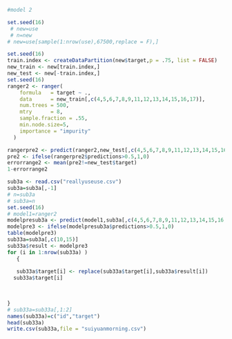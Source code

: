 




```r
#model 2

set.seed(16)
 # new=use
 # n=new
# new=use[sample(1:nrow(use),67500,replace = F),]

set.seed(16)
train.index <- createDataPartition(new$target,p = .75, list = FALSE)
new_train <- new[train.index,]
new_test <- new[-train.index,]
set.seed(16)
ranger2 <- ranger(
    formula   = target ~ ., 
    data      = new_train[,c(4,5,6,7,8,9,11,12,13,14,15,16,17)], 
    num.trees = 500,
    mtry      = 8,
    sample.fraction = .55,
    min.node.size=5,
    importance = "impurity"
  )

rangerpre2 <- predict(ranger2,new_test[,c(4,5,6,7,8,9,11,12,13,14,15,16,17)],type = "response")
pre2 <- ifelse(rangerpre2$predictions>0.5,1,0)
errorrange2 <- mean(pre2!=new_test$target)
1-errorrange2
```
```r
sub3a <- read.csv("reallyuseuse.csv")
sub3a=sub3a[,-1]
# n=sub3a
# sub3a=n
set.seed(16)
# model1=ranger2
modelpresub3a <- predict(model1,sub3a[,c(4,5,6,7,8,9,11,12,13,14,15,16,17)],type = "response")
modelpre3 <- ifelse(modelpresub3a$predictions>0.5,1,0)
table(modelpre3)
sub33a=sub3a[,c(10,15)]
sub33a$result <- modelpre3
for (i in 1:nrow(sub33a) )
   {
   
   sub33a$target[i] <- replace(sub33a$target[i],sub33a$result[i]) 
  sub33a$target[i]
   
   

}
# sub33a=sub33a[,1:2]
names(sub33a)=c("id","target")
head(sub33a)
write.csv(sub33a,file = "suiyuanmorning.csv")
```

